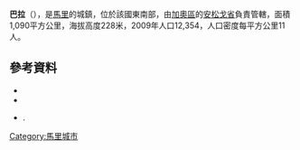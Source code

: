 {{Coord|15|48|54|N|0|19|46|E|display=title}}

'''巴拉'''（{{lang-fr|Bara}}），是[[馬里|馬里]]的城鎮，位於該國東南部，由[[加奧區|加奧區]]的[[安松戈省|安松戈省]]負責管轄，面積1,090平方公里，海拔高度228米，2009年人口12,354，人口密度每平方公里11人。

==參考資料==
*{{citation
 |url=http://www.environnement.gov.ml/uploads/sifor/monographie/MonoBarra.pdf 
 |title=Schéma Directeur de Lutte Contre l’Ensablement dans le Nord du Mali (6ème et 7ème Régions): Monographie de la Commune de Bara 
 |year=2004 
 |publisher=Ministère de l’Environnement et de l’Assainissement, République du Mali 
 |language=fr 
 |deadurl=yes 
 |archiveurl=https://web.archive.org/web/20110722215939/http://www.environnement.gov.ml/uploads/sifor/monographie/MonoBarra.pdf 
 |archivedate=2011-07-22 
}}
*{{citation
 |url=http://instat.gov.ml/documentation/gao.pdf 
 |publisher=République de Mali: Institut National de la Statistique 
 |title=Resultats Provisoires RGPH 2009 (Région de Gao) 
 |language=fr 
 |deadurl=yes 
 |archiveurl=https://web.archive.org/web/20110722215718/http://instat.gov.ml/documentation/gao.pdf 
 |archivedate=2011-07-22 
}}
*{{citation | title=Plan de Sécurite Alimentaire Commune Rurale de Bara 2005-2009 | publisher=Commissariat à la Sécurité Alimentaire, République du Mali, USAID-Mali | year=2005 | url=http://www.aec.msu.edu/fs2/mali_fd_strtgy/plans/gao/Ansongo/P_S_A_BARA_vf.pdf | language=fr | deadurl=yes | archiveurl=https://web.archive.org/web/20110720005448/http://www.aec.msu.edu/fs2/mali_fd_strtgy/plans/gao/Ansongo/P_S_A_BARA_vf.pdf | archivedate=2011年7月20日 | df= }}.

{{加奧區}}

[[Category:馬里城市|Category:馬里城市]]


{{Mali-geo-stub}}